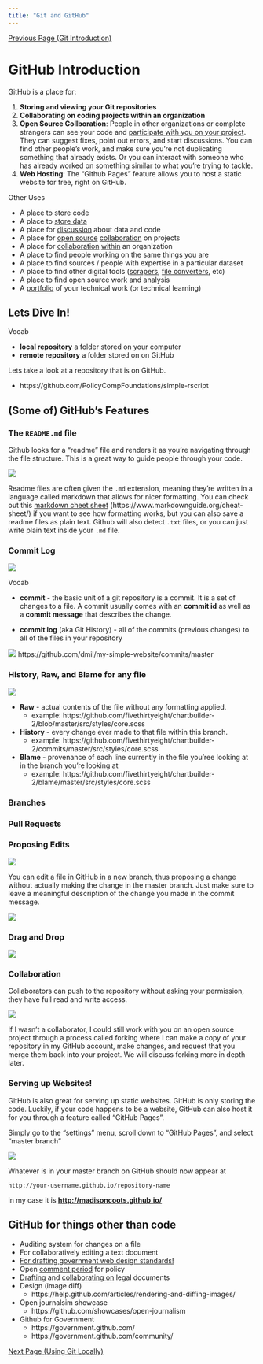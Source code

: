 ```yaml
---
title: "Git and GitHub"
---
```


[Previous Page (Git Introduction)](/lessons/git_github/git_github.1.html)

# GitHub Introduction

GitHub is a place for:
 
1. **Storing and viewing your Git repositories**
1. **Collaborating on coding projects within an organization** 
2. **Open Source Collboration**: People in other organizations or complete strangers can see your code and [participate with you on your project](https://github.com/fivethirtyeight/actblue-analysis). They can suggest fixes, point out errors, and start discussions. You can find other people's work, and make sure you're not duplicating something that already exists. Or you can interact with someone who has already worked on something similar to what you're trying to tackle.
3. **Web Hosting**: The "Github Pages" feature allows you to host a static website for free, right on GitHub.

Other Uses

* A place to store code
* A place to [store data](https://github.com/fivethirtyeight/data)
* A place for [discussion](https://github.com/fivethirtyeight/data/issues?q=is%3Aissue+is%3Aclosed+sort%3Acomments-desc) about data and code
* A place for [open source](https://github.com/fivethirtyeight/data/pulls?q=is%3Apr+is%3Aclosed+sort%3Acomments-desc) [collaboration](https://github.com/tj/git-extras/pull/356) on projects
* A place for [collaboration](https://github.com/fivethirtyeight/world-cup/graphs/contributors) [within](https://github.com/fivethirtyeight/letsgo/pull/46) an organization
* A place to find people working on the same things you are
* A place to find sources / people with expertise in a particular dataset
* A place to find other digital tools ([scrapers](https://github.com/search?q=basketball+reference&type=Repositories&utf8=%E2%9C%93), [file converters](https://github.com/search?utf8=%E2%9C%93&q=spss+por+to+csv&type=), etc)
<!-- Search "spss por to csv"-->
* A place to find open source work and analysis
* A [portfolio](https://github.com/jacobjameson) of your technical work (or technical learning)

## Lets Dive In!

Vocab
	
* **local repository** a folder stored on your computer
* **remote repository** a folder stored on on GitHub  

Lets take a look at a repository that is on GitHub.

* https://github.com/PolicyCompFoundations/simple-rscript

## (Some of) GitHub's Features

### The `README.md` file

Github looks for a "readme" file and renders it as you're navigating through the file structure. This is a great way to guide people through your code.

![](images/screenshot_25.jpg)


Readme files are often given the `.md` extension, meaning they're written in a language called markdown that allows for nicer formatting. You can check out this [markdown cheet sheet](https://www.markdownguide.org/cheat-sheet/) (https://www.markdownguide.org/cheat-sheet/) if you want to see how formatting works, but you can also save a readme files as plain text. Github will also detect `.txt` files, or you can just write plain text inside your `.md` file.


### Commit Log

![](images/commit-log-link.png)

Vocab

* **commit** - the basic unit of a git repository is a commit. It is a set of changes to a file. A commit usually comes with an **commit id** as well as a **commit message** that describes the change.

* **commit log** (aka Git History) - all of the commits (previous changes) to all of the files in your repository

![](images/commit-log.png)
https://github.com/dmil/my-simple-website/commits/master

### History, Raw, and Blame for any file

![](images/screenshot_26.jpg)

* **Raw** - actual contents of the file without any formatting applied.
	* example: https://github.com/fivethirtyeight/chartbuilder-2/blob/master/src/styles/core.scss 
* **History** - every change ever made to that file within this branch.
	* example: https://github.com/fivethirtyeight/chartbuilder-2/commits/master/src/styles/core.scss
* **Blame** - provenance of each line currently in the file you'ree looking at in the branch you're looking at
	* example: https://github.com/fivethirtyeight/chartbuilder-2/blame/master/src/styles/core.scss

### Branches







### Pull Requests
	
	
	
	

### Proposing Edits
![](images/screenshot_27.jpg)

You can edit a file in GitHub in a new branch, thus proposing a change without actually making the change in the master branch. Just make sure to leave a meaningful description of the change you made in the commit message.

![](images/propose-change.png)

### Drag and Drop
![](images/dragdrop.gif)

### Collaboration

Collaborators can push to the repository without asking your permission, they have full read and write access.

![](images/screenshot_23.jpg)

If I wasn't a collaborator, I could still work with you on an open source project through a process called forking where I can make a copy of your repository in my GitHub account, make changes, and request that you merge them back into your project. We will discuss forking more in depth later.

### Serving up Websites!

GitHub is also great for serving up static websites. GitHub is only storing the code. Luckily, if your code happens to be a website, GitHub can also host it for you through a feature called "GitHub Pages". 

Simply go to the "settings" menu, scroll down to "GitHub Pages", and select "master branch"

![](images/screenshot_24.jpg)

Whatever is in your master branch on GitHub should now appear at 

```
http://your-username.github.io/repository-name
```

in my case it is [**http://madisoncoots.github.io/**](http://madisoncoots.github.io/)

## GitHub for things other than code
* Auditing system for changes on a file
* For collaboratively editing a text document
* [For drafting government web design standards!](https://github.com/18F/web-design-standards)
* Open [comment period](https://github.com/whitehouse/source-code-policy/issues?q=is%3Aissue+is%3Aclosed) for policy
* [Drafting](https://github.com/twitter/innovators-patent-agreement) and [collaborating on](https://github.com/twitter/innovators-patent-agreement/issues) legal documents
* Design (image diff) 
	* https://help.github.com/articles/rendering-and-diffing-images/
* Open journalsim showcase
	* 	https://github.com/showcases/open-journalism
* Github for Government
	* https://government.github.com/
	* https://government.github.com/community/


[Next Page (Using Git Locally)](/lessons/git_github/git_github.3.html)


